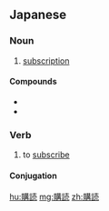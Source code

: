 ==Japanese==
{{ja-kanjitab|こう|どく|yomi=o}}

===Noun===
{{ja-noun|こうどく|kyu=購讀}}

# [[subscription]]

====Compounds====
* {{l|ja|購読者}}
* {{l|ja|購読料}}

===Verb===
{{ja-verb-suru|こうどく|kyu=購讀}}

# to [[subscribe]]

====Conjugation====
{{ja-suru|こうどく}}

[[hu:購読]]
[[mg:購読]]
[[zh:購読]]